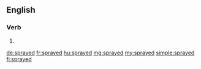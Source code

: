 ==English==

===Verb===
{{head|en}}

# {{en-past of|spray}}

[[de:sprayed]]
[[fr:sprayed]]
[[hu:sprayed]]
[[mg:sprayed]]
[[my:sprayed]]
[[simple:sprayed]]
[[fi:sprayed]]